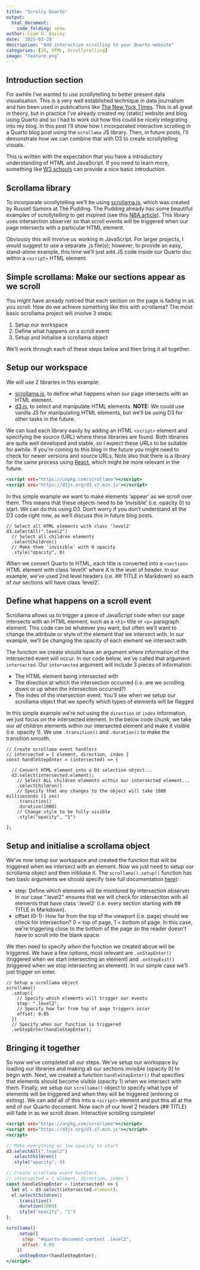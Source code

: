```yaml
---
title: "Scrolly Quarto"
output:
  html_document:
    code_folding: show
author: Liam D. Bailey
date: '2025-03-28'
description: "Add interactive scrolling to your Quarto website"
categories: [JS, HTML, Scrollytelling]
image: "feature.png"
---
```


## Introduction section

For awhile I've wanted to use scrollytelling to better present data visualisation. This is a very well established technique in data journalism and has been used in publications like [The New York Times](https://www.nytimes.com/interactive/2019/07/16/world/europe/notre-dame.html). This is all great in theory, but in practice I've already created my (static) website and blog using Quarto and so I had to work out how this could be nicely integrating into my blog. In this post I'll show how I incorporated interactive scrolling in a Quarto blog post using the `scrollama` JS library. Then, in future posts, I'll demonstrate how we can combine that with D3 to create scrollytelling visuals.

::: {.callout-note}
This is written with the expectation that you have a introductory understanding of HTML and JavaScript. If you need to learn more, something like [W3 schools](https://www.w3schools.com/html/html_intro.asp) can provide a nice basic introduction.
:::

## Scrollama library

To incorporate scrollytelling we'll be using [scrollama.js](https://github.com/russellsamora/scrollama#scrollamajs), which was created by Russell Samora at The Pudding. The Pudding already has some beautiful examples of scrollytelling to get inspired (see this [NBA article](https://pudding.cool/2024/10/nba-uniforms/)). This library uses intersection observer so that scroll events will be triggered when our page intersects with a particular HTML element.

Obviously this will involve us working in JavaScript. For larger projects, I would suggest to use a separate .js file(s); however, to provide an easy, stand-alone example, this time we'll just add JS code inside our Quarto doc within a `<script>` HTML element.

## Simple scrollama: Make our sections appear as we scroll

You might have already noticed that each section on the page is fading in as you scroll. How do we achieve something like this with scrollama? The most basic scrollama project will involve 3 steps:

1. Setup our workspace
2. Define what happens on a scroll event
3. Setup and initialise a scrollama object

We'll work through each of these steps below and then bring it all together.

## Setup our workspace

We will use 2 libraries in this example:

- [scrollama.js](https://github.com/russellsamora/scrollama#scrollamajs), to define what happens when our page intersects with an HTML element.
- [d3.js](https://d3js.org/), to select and manipulate HTML elements. **NOTE:** We could use vanilla JS for manipulating HTML elements, but we'll be using D3 for other tasks in the future.

We can load each library easily by adding an HTML `<script>` element and specifying the source (URL) where these libraries are found. Both libraries are quite well developed and stable, so I expect these URLs to be suitable for awhile. If you're coming to this blog in the future you might need to check for newer versions and source URLs. Note also that there is a library for the same process using [React](https://github.com/jsonkao/react-scrollama), which might be more relevant in the future.

```.html
<script src="https://unpkg.com/scrollama"></script>
<script src="https://d3js.org/d3.v7.min.js"></script>
```

In this simple example we want to make elements 'appear' as we scroll over them. This means that these objects need to be 'invisible' (i.e. opacity 0) to start. We can do this using D3. Don't worry if you don't understand all the D3 code right now, as we'll discuss this in future blog posts.

```.JavaScript
// Select all HTML elements with class 'level2'
d3.selectAll(".level2")
  // Select all children elements
  .selectChildren()
  // Make them 'invisible' with 0 opacity
  .style("opacity", 0)
```

::: {.callout-tip}
When we convert Quarto to HTML, each title is converted into a `<section>` HTML element with class 'levelX' where X is the level of header. In our example, we've used 2nd level headers (i.e. ## TITLE in Markdown) so each of our sections will have class 'level2'.
:::

## Define what happens on a scroll event

Scrollama allows us to trigger a piece of JavaScript code when our page intersects with an HTML element, such as a `<h1>` title or `<p>` paragraph element. This code can be whatever you want, but often we'll want to change the attribute or style of the element that we intersect with. In our example, we'll be changing the opacity of each element we intersect with.

The function we create should have an argument where information of the intersected event will occur. In our code below, we've called that argument `intersected`. Our `intersected` argument will include 3 pieces of information:

- The HTML element being intersected with
- The direction at which the intersection occurred (i.e. are we scrolling down or up when the intersection occurred?)
- The index of the intersection event. You'll see when we setup our scrollama object that we specify which types of elements will be flagged

In this simple example we're not using the `direction` or `index` information, we just focus on the intersected element. In the below code chunk, we take our *all* children elements within our intersected element and make it visible (i.e. opacity 1). We use `.transition()` and `.duration()` to make the transition smooth.

```.JavaScript
// Create scrollama event handlers
// intersected = { element, direction, index }
const handleStepEnter = (intersected) => {
  
  // Convert HTML element into a D3 selection object...
  d3.select(intersected.element);
    // Select ALL children elements within our intersected element...
    .selectChildren()
    // Specify that any changes to the object will take 1000 milliseconds (1 sec)
    .transition()
    .duration(1000)
    // Change style to be fully visible
    .style("opacity", "1")
    
};
```

## Setup and initialise a scrollama object

We've now setup our workspace and created the function that will be triggered when we intersect with an element. Now we just need to setup our scrollama object and then initiliase it. The `scrollama().setup()` function has two basic arguments we should specify (see full documentation [here](https://github.com/russellsamora/scrollama?tab=readme-ov-file#api)):

- step: Define which elements will be monitored by intersection observer. In our case ".level2" ensures that we will check for intersection with all elements that have class '.level2' (i.e. every section starting with ## TITLE in Markdown).
- offset (0-1): How far from the top of the viewport (i.e. page) should we check for intersection? 0 = top of page, 1 = bottom of page. In this case, we're triggering close to the bottom of the page so the reader doesn't have to scroll into the blank space.

We then need to specify *when* the function we created above will be triggered. We have a few options, most relevant are `.onStepEnter()` (triggered when we start intersecting an element) and `.onStepExit()` (triggered when we stop intersecting an element). In our simple case we'll just trigger on enter.

```.JavaScript
// Setup a scrollama object
scrollama()
  .setup({
    // Specify which elements will trigger our events
    step: ".level2",
    // Specify how far from top of page triggers occur
    offset: 0.85
  })
  // Specify when our function is triggered
  .onStepEnter(handleStepEnter);
```

## Bringing it together

So now we've completed all our steps. We've setup our workspace by loading our libraries and making all our sections invisible (opacity 0) to begin with. Next, we created a function `handleStepEnter()` that specifies that elements should become visible (opacity 1) when we intersect with them. Finally, we setup our `scrollama()` object to specify what type of elements will be triggered and when they will be triggered (entering or exiting). We can add all of this into a `<script>` element and put this all at the end of our Quarto document. Now each of our level 2 headers (## TITLE) will fade in as we scroll down. Interactive scrolling complete!

```.html
<script src="https://unpkg.com/scrollama"></script>
<script src="https://d3js.org/d3.v7.min.js"></script>
<script>

// Make everything w/ low opacity to start
d3.selectAll(".level2")
  .selectChildren()
  .style("opacity", 0)

// Create scrollama event handlers
// intersected = { element, direction, index }
const handleStepEnter = (intersected) => {
  let el = d3.select(intersected.element);
  el.selectChildren()
    .transition()
    .duration(1000)
    .style("opacity", "1")
};

scrollama()
    .setup({
      step: "#quarto-document-content .level2",
      offset: 0.85
    })
    .onStepEnter(handleStepEnter);
</script>
```

<script src="https://unpkg.com/scrollama"></script>
<script src="https://d3js.org/d3.v7.min.js"></script>
<script>

// Make everything w/ low opacity to start
d3.selectAll(".level2")
  .selectChildren()
  .style("opacity", 0)

// Create scrollama event handlers
// intersected = { element, direction, index }
const handleStepEnter = (intersected) => {
  let el = d3.select(intersected.element);
  el.selectChildren()
    .transition()
    .duration(1000)
    .style("opacity", "1")
};

scrollama()
    .setup({
      step: ".level2",
      offset: 0.85
    })
    .onStepEnter(handleStepEnter);
</script>